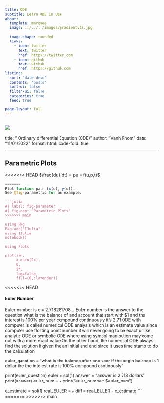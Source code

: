 ```yaml
---
title: ODE
subtitle: Learn ODE in Use
about:
  template: marquee
  image: ../../../images/gradientv12.jpg
 
  image-shape: rounded
  links:
    - icon: twitter
      text: twitter
      href: https://twitter.com
    - icon: github
      text: Github
      href: https://github.com
listing:
  sort: "date desc"
  contents: "posts"
  sort-ui: false
  filter-ui: false
  categories: true
  feed: true

page-layout: full
---
```



<!-- ![](/images/ai-pic7cp.jpg) -->
![](./image/ode1.jpg)
---
title: " Ordinary differential Equation (ODE)"
author: "Vanh Phom"
date: "11/01/2022"
format:
  html:
    code-fold: true

---



## Parametric Plots

<<<<<<< HEAD
$\frac{du}{dt} = pu = f(u,p,t)$

```julia
=======
Plot function pair (x(u), y(u)). 
See @fig-parametric for an example.

```julia
#| label: fig-parameter
#| fig-cap: "Parametric Plots"
>>>>>>> main

using Pkg
Pkg.add("IJulia")
using IJulia
notebook()

using Plots

plot(sin, 
     x->sin(2x), 
     0, 
     2π, 
     leg=false, 
     fill=(0,:lavender))
```



<<<<<<< HEAD

#### Euler Number 
Euler number is e = 2.718281708...
Euler number is the answer to the question what is the balance of and account that start with $1 and the interest is 100% per year compound continuously it's 2.71
ODE with computer is called numerical ODE analysis which is an estimate value since computer use floating point number it will never going to be exact unlike analytic ODE or symbolic ODE where using symbol manipution may come out with a more exact value On the other hand, the numerical ODE always find the solution if given the an initial and end since it uses time stamp to do the calculation

euler_question = "what is the balance after one year if the begin balance is 1 dollar the the interest rate is 100% compound continously"


print(euler_question)
euler = sol(1)
answer = "answer is 2.718 dollars"
print(answer)
euler_num = ℯ
print("euler_number: $euler_num")

e_estimate = sol(1)
real_EULER = ℯ
diff = real_EULER - e_estimate
```
=======
>>>>>>> main
